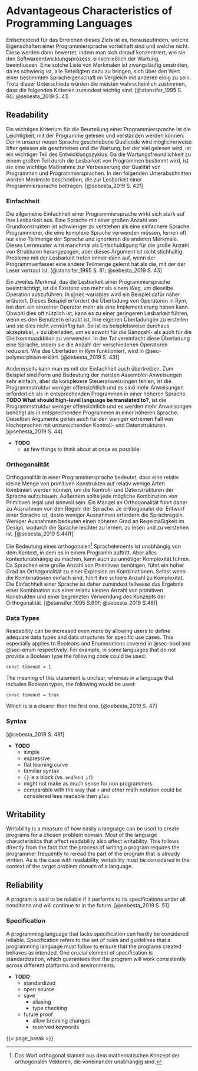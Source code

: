 # Advantageous Characteristics of Programming Languages
<!-- # Vorteilhafte Eigenschaften von Programmiersprachen -->

<!-- # Positive/Advantageous/Desirable Characteristics/Properties of Programming Languages
# Desirable Characteristics of Programming Languages
# Influences on Language Design
# Eveluation Criteria -->

<!-- TODO Explain high level vs low level -->

<!--
Crucial to achieving this goal is to find out which characteristics of a programming language are advantageous and which ones are not.
They will then be evaluated, by focusing on how they impact the software development process, including maintenance.
Such a list of characteristics is necessarily controversial,
as it is difficult to get everyone to agree on the value of some given language property relative to others.
In spite of these differences, most would probably agree that the following criteria are at least important.
-->
Entscheidend für das Erreichen dieses Ziels ist es, herauszufinden, welche Eigenschaften einer Programmiersprache vorteilhaft sind und welche nicht.
Diese werden dann bewertet, indem man sich darauf konzentriert, wie sie den Softwareentwicklungsprozess, einschließlich der Wartung, beeinflussen.
Eine solche Liste von Merkmalen ist zwangsläufig umstritten,
da es schwierig ist, alle Beteiligten dazu zu bringen, sich über den Wert einer bestimmten Spracheigenschaft im Vergleich mit anderen einig zu sein.
Trotz dieser Unterschiede würden die meisten wahrscheinlich zustimmen, dass die folgenden Kriterien zumindest wichtig sind.
[@stansifer_1995 S. 60; @sebesta_2019 S. 41]

## Readability
<!-- ## Lesbarkeit -->

<!--
One key criteria for judging a programming language is the ease with which programs can be read and understood.
Source code written in our new language will possibly be read more often then written
and maintenance, where a lot of reading happens, is as a major part of the developement cycle.
Because ease of maintenance is determined in large part by the
readability of programs, readability is an important measure to improve the
quality of programs and programming languages.
-- Readability should be considered in the context of the problem domain. --
__TODO CONTEXT OF RYM__
The following subsections describe characteristics that contribute to the
readability of a programming language.
-->
Ein wichtiges Kriterium für die Beurteilung einer Programmiersprache ist die Leichtigkeit, mit der Programme gelesen und verstanden werden können.
Der in unserer neuen Sprache geschriebene Quellcode wird möglicherweise öfter gelesen als geschrieben
und die Wartung, bei der viel gelesen wird, ist ein wichtiger Teil des Entwicklungszyklus.
Da die Wartungsfreundlichkeit zu einem großen Teil durch die Lesbarkeit von Programmen bestimmt wird, ist sie eine wichtige Maßnahme zur Verbesserung der Qualität von Programmen und Programmiersprachen.
In den folgenden Unterabschnitten werden Merkmale beschrieben, die zur Lesbarkeit einer Programmiersprache beitragen.
[@sebesta_2019 S. 42f]

<!-- ### Simplicity -->
### Einfachheit

<!--
The overall simplicity of a programming language strongly affects its readability.
A language with a large number of basic constructs is more difficult to understand than a simpler one.
Programmers who must use a complex language often learn just a subset of the language and ignore its other features.
This learning pattern is sometimes used to excuse the large number of language constructs, but that argument is not valid.
Readability problems occur whenever the program’s author has learned a different subset from that subset with which the reader is familiar.
-->
Die allgemeine Einfachheit einer Programmiersprache wirkt sich stark auf ihre Lesbarkeit aus.
Eine Sprache mit einer großen Anzahl von Grundkonstrukten ist schwieriger zu verstehen als eine einfachere Sprache.
Programmierer, die eine komplexe Sprache verwenden müssen, lernen oft nur eine Teilmenge der Sprache und ignorieren die anderen Merkmale.
Dieses Lernmuster wird manchmal als Entschuldigung für die große Anzahl von Strukturen herangezogen, aber dieses Argument ist nicht stichhaltig.
Probleme mit der Lesbarkeit treten immer dann auf, wenn der Programmverfasser eine andere Teilmenge gelernt hat als die, mit der der Leser vertraut ist.
[@stansifer_1995 S. 61; @sebesta_2019 S. 43]

<!--
A second complicating characteristic of a programming language is, having more than one way to accomplish the same operation.
@sec-variables will discuss one example of this in more detail.
That example will require operator overloading in Rym,
in which a single operator can have more than one meaning.
Although this is often useful, it can lead to reduced readability if users are allowed to create their own overloading and do not do it sensibly.
For example, it is clearly acceptable to overload + to use it for both integer and floating-point addition.
In fact, this overloading simplifies a language by reducing the number of operators. How the overloading in Rym works is explained in @sec-polymorphism.
-->
Ein zweites Merkmal, das die Lesbarkeit einer Programmiersprache beeinträchtigt, ist die Existenz von mehr als einem Weg, um dieselbe Operation auszuführen.
In @sec-variables wird ein Beispiel dafür näher erläutert.
Dieses Beispiel erfordert die Überladung von Operatoren in Rym,
bei dem ein einzelner Operator mehr als eine Implementierung haben kann.
Obwohl dies oft nützlich ist, kann es zu einer geringeren Lesbarkeit führen, wenn es den Benutzern erlaubt ist, ihre eigenen Überladungen zu erstellen und sie dies nicht vernünftig tun.
So ist es beispielsweise durchaus akzeptabel, + zu überladen, um es sowohl für die Ganzzahl- als auch für die Gleitkommaaddition zu verwenden.
In der Tat vereinfacht diese Überladung eine Sprache, indem sie die Anzahl der verschiedenen Operatoren reduziert. Wie das Überladen in Rym funktioniert, wird in @sec-polymorphism erklärt.
[@sebesta_2019 S. 43f]

<!--
On the other hand simplicity can be carried too far as well.
For example, the form and meaning of most assembly language statements are very simple but because they lack more complex control statements,
the program structure is less obvious and more of them are required than in equivalent programs in a high-level language.
These same arguments apply to the less extreme case of high-level languages with inadequate control and data-structuring constructs.
-->
Andererseits kann man es mit der Einfachheit auch übertreiben.
Zum Beispiel sind Form und Bedeutung der meisten Assembler-Anweisungen sehr einfach, aber da komplexere Steueranweisungen fehlen, ist die Programmstruktur weniger offensichtlich und es sind mehr Anweisungen erforderlich als in entsprechenden Programmen in einer höheren Sprache __TODO What should high-level language be translated to?__,
ist die Programmstruktur weniger offensichtlich und es werden mehr Anweisungen benötigt als in entsprechenden Programmen in einer höheren Sprache.
Dieselben Argumente gelten auch für den weniger extremen Fall von Hochsprachen mit unzureichenden Kontroll- und Datenstrukturen.
[@sebesta_2019 S. 44]

- __TODO__
  - as few things to think about at once as possible

<!-- ### Orthogonality -->
### Orthogonalität

<!--
Orthogonality in a programming language means that a relatively small set of primitive constructs can be combined in a relatively small number of ways to build the control and data structures of the language.
Furthermore, every possible combination of primitives should be legal and meaningful.
Therefore, a lack of orthogonality leads to exceptions to the rules of the language.
The more orthogonal the design of a language, the fewer exceptions the language rules require.
Fewer exceptions mean a higher degree of regularity in the design, which makes the language easier to learn, read, and understand.
-->
Orthogonalität in einer Programmiersprache bedeutet, dass eine relativ kleine Menge von primitiven Konstrukten auf relativ wenige Arten kombiniert werden können, um die Kontroll- und Datenstrukturen der Sprache aufzubauen.
Außerdem sollte jede mögliche Kombination von Primitiven legal und sinnvoll sein.
Ein Mangel an Orthogonalität führt daher zu Ausnahmen von den Regeln der Sprache.
Je orthogonaler der Entwurf einer Sprache ist, desto weniger Ausnahmen erfordern die Sprachregeln.
Weniger Ausnahmen bedeuten einen höheren Grad an Regelmäßigkeit im Design, wodurch die Sprache leichter zu lernen, zu lesen und zu verstehen ist.
[@sebesta_2019 S.44ff]

<!--
The meaning of an orthogonal^[The word orthogonal comes from the mathematical concept of orthogonal vectors, which are independent of eachother.]
language feature is independent of the context of its appearance in a program.
But making everything context independent can lead to unnecessary complexity as well.
Because languages require a large number of primitives, a high degree of orthogonality results in an explosion of combinations.
So, even if the combinations are simple, their sheer numbers lead to complexity.
Simplicity in a language, therefore, is at least in part the result of a combination of a relatively small number of primitive constructs and a limited use of the concept of orthogonality.
-->
Die Bedeutung eines orthogonalen^[Das Wort orthogonal stammt aus dem mathematischen Konzept der orthogonalen Vektoren, die voneinander unabhängig sind.]
Sprachelements ist unabhängig von dem Kontext, in dem es in einem Programm auftritt.
Aber alles kontextunabhängig zu machen, kann auch zu unnötiger Komplexität führen.
Da Sprachen eine große Anzahl von Primitiven benötigen, führt ein hoher Grad an Orthogonalität zu einer Explosion an Kombinationen.
Selbst wenn die Kombinationen einfach sind, führt ihre schiere Anzahl zu Komplexität.
Die Einfachheit einer Sprache ist daher zumindest teilweise das Ergebnis einer Kombination aus einer relativ kleinen Anzahl von primitiven Konstrukten und einer begrenzten Verwendung des Konzepts der Orthogonalität.
[@stansifer_1995 S.60f; @sebesta_2019 S.46f]

### Data Types
<!-- ### Datentypen -->

Readability can be increased even more by allowing users to define adequate data types and data structures for specific use cases.
This especially applies to Booleans and Enumerations covered in @sec-bool and @sec-enum respectively.
For example, in some languages that do not provide a Boolean type the following code could be used:

```rym
const timeout = 1
```

The meaning of this statement is unclear, whereas in a language that includes Boolean types, the following would be used:

```rym
const timeout = true
```
Which is is a clearer then the first one.
[@sebesta_2019 S. 47]

### Syntax

[@sebesta_2019 S. 48f]

- __TODO__
  - simple
  - expressive
  - flat learning curve
  - familiar syntax
  - `{}` is a block (vs. `end`/`end if`)
  - might not make as much sense for non programmers
  - comparable with the way that `+` and other math notation could be considered less readable then `plus`

## Writability
<!-- ## Schreibbarkeit -->

<!-- TODO -->
Writability is a measure of how easily a language can be used to create programs for a chosen problem domain.
Most of the language characteristics that affect readability also affect writability.
This follows directly from the fact that the process of writing a program requires the programmer frequently to reread the part of the program that is already written.
As is the case with readability, writability must be considered in the context of the target problem domain of a language.

## Reliability
<!-- ## Verlässlichkeit -->

A program is said to be reliable if it performs to its specifications under all
conditions and will continue to in the future.
[@sebesta_2019 S. 51]

### Specification

A programming language that lacks specification can hardly be considered reliable.
Specification refers to the set of rules and guidelines that a programming language must follow to ensure that the programs created behaves as intended.
One crucial element of specification is standardization,
which guarantees that the program will work consistently across different platforms and environments.


- __TODO__
  - standardized
  - open source
  - save
    - aliasing
    - type checking
  - future proof
    - allow breaking changes
    - reserved keywords

<!-- Open Source

Open source programming languages are those whose source code is freely available for anyone to use, modify, and distribute. This can be a significant advantage for software development, as it allows for a wider range of people to contribute to the language, which can lead to more innovation and faster development. Additionally, open source languages allow for more transparency, which can improve trust in the language and the programs created with it.
Future Proof

A future-proof programming language is one that is designed to be able to evolve and adapt over time. This can be an important characteristic for a language to have, as it allows for the language to remain relevant and useful even as technology and programming practices change.

One way that a language can be future-proof is by allowing for breaking changes. Breaking changes refer to changes that alter the way the language works in such a way that existing programs may no longer work as intended. While these changes can be disruptive in the short term, they can also be necessary for the language to evolve and adapt to new technology and programming practices.

Another way that a language can be future-proof is by reserving keywords. Reserved keywords are words that are reserved for specific use in the language, and cannot be used as variable or function names. This can allow for the language to introduce new features and functionality without causing conflicts with existing programs.

Overall, having a language that is future-proof allows for the language to stay relevant and useful for a longer period of time, thus making it more reliable for the development process. -->

<!-- Portability

Portability is another important characteristic of a programming language. A program that is portable can be easily adapted to different platforms and environments. This is especially important for programs that are intended to be used in multiple locations or by -->

<!-- Safety is also an important aspect of specification, as it helps to avoid undefined behavior and aliasing, which can lead to unexpected and unpredictable results. Type checking is another important aspect of specification, as it helps to ensure that the program is using the correct data types in the correct way, which can help to prevent errors and improve the overall reliability of the program. -->
<!--
Certain languages (e.g., Smalltalk and Python) are sometimes referred to as
“interpreted languages” because most of their semantic error checking must
be performed at run time. Certain other languages (e.g., Fortran and C)
are sometimes referred to as “compiled languages” because almost all of their
semantic error checking can be performed statically. This terminology isn’t
strictly correct: interpreters for C and Fortran can be built easily, and a com-
piler can generate code to perform even the most extensive dynamic semantic
checks. That said, language design has a profound effect on “compilability.”
@scott_2016
 -->

{{< page_break >}}
